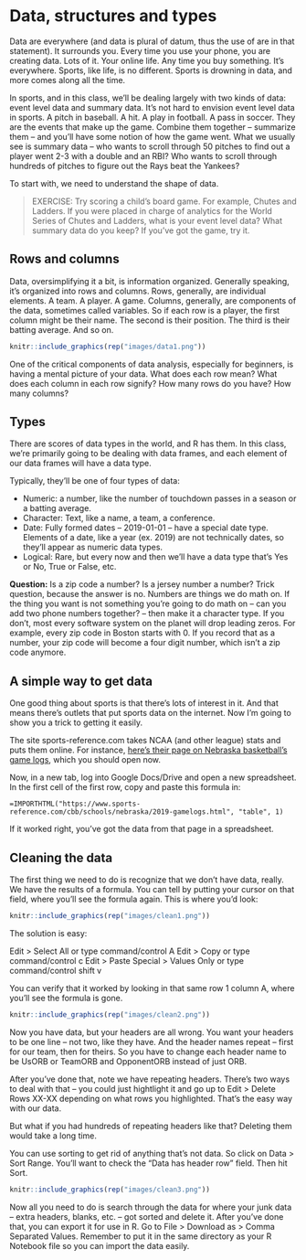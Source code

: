 # Data, structures and types

Data are everywhere (and data is plural of datum, thus the use of are in that statement). It surrounds you. Every time you use your phone, you are creating data. Lots of it. Your online life. Any time you buy something. It's everywhere. Sports, like life, is no different. Sports is drowning in data, and more comes along all the time.

In sports, and in this class, we'll be dealing largely with two kinds of data: event level data and summary data. It's not hard to envision event level data in sports. A pitch in baseball. A hit. A play in football. A pass in soccer. They are the events that make up the game. Combine them together -- summarize them -- and you'll have some notion of how the game went. What we usually see is summary data -- who wants to scroll through 50 pitches to find out a player went 2-3 with a double and an RBI? Who wants to scroll through hundreds of pitches to figure out the Rays beat the Yankees?

To start with, we need to understand the shape of data.

> EXERCISE: Try scoring a child's board game. For example, Chutes and Ladders. If you were placed in charge of analytics for the World Series of Chutes and Ladders, what is your event level data? What summary data do you keep? If you've got the game, try it.

## Rows and columns

Data, oversimplifying it a bit, is information organized. Generally speaking, it's organized into rows and columns. Rows, generally, are individual elements. A team. A player. A game. Columns, generally, are components of the data, sometimes called variables. So if each row is a player, the first column might be their name. The second is their position. The third is their batting average. And so on.

```r
knitr::include_graphics(rep("images/data1.png"))
```

One of the critical components of data analysis, especially for beginners, is having a mental picture of your data. What does each row mean? What does each column in each row signify? How many rows do you have? How many columns?

## Types

There are scores of data types in the world, and R has them. In this class, we're primarily going to be dealing with data frames, and each element of our data frames will have a data type.

Typically, they'll be one of four types of data:

-   Numeric: a number, like the number of touchdown passes in a season or a batting average.
-   Character: Text, like a name, a team, a conference.
-   Date: Fully formed dates -- 2019-01-01 -- have a special date type. Elements of a date, like a year (ex. 2019) are not technically dates, so they'll appear as numeric data types.
-   Logical: Rare, but every now and then we'll have a data type that's Yes or No, True or False, etc.

**Question:** Is a zip code a number? Is a jersey number a number? Trick question, because the answer is no. Numbers are things we do math on. If the thing you want is not something you're going to do math on -- can you add two phone numbers together? -- then make it a character type. If you don't, most every software system on the planet will drop leading zeros. For example, every zip code in Boston starts with 0. If you record that as a number, your zip code will become a four digit number, which isn't a zip code anymore.

## A simple way to get data

One good thing about sports is that there's lots of interest in it. And that means there's outlets that put sports data on the internet. Now I'm going to show you a trick to getting it easily.

The site sports-reference.com takes NCAA (and other league) stats and puts them online. For instance, [here's their page on Nebraska basketball's game logs](https://www.sports-reference.com/cbb/schools/nebraska/2019-gamelogs.html), which you should open now.

Now, in a new tab, log into Google Docs/Drive and open a new spreadsheet. In the first cell of the first row, copy and paste this formula in:

    =IMPORTHTML("https://www.sports-reference.com/cbb/schools/nebraska/2019-gamelogs.html", "table", 1)

If it worked right, you've got the data from that page in a spreadsheet.

## Cleaning the data

The first thing we need to do is recognize that we don't have data, really. We have the results of a formula. You can tell by putting your cursor on that field, where you'll see the formula again. This is where you'd look:

```r
knitr::include_graphics(rep("images/clean1.png"))
```

The solution is easy:

Edit \> Select All or type command/control A Edit \> Copy or type command/control c Edit \> Paste Special \> Values Only or type command/control shift v

You can verify that it worked by looking in that same row 1 column A, where you'll see the formula is gone.

```r
knitr::include_graphics(rep("images/clean2.png"))
```

Now you have data, but your headers are all wrong. You want your headers to be one line -- not two, like they have. And the header names repeat -- first for our team, then for theirs. So you have to change each header name to be UsORB or TeamORB and OpponentORB instead of just ORB.

After you've done that, note we have repeating headers. There's two ways to deal with that -- you could just hightlight it and go up to Edit \> Delete Rows XX-XX depending on what rows you highlighted. That's the easy way with our data.

But what if you had hundreds of repeating headers like that? Deleting them would take a long time.

You can use sorting to get rid of anything that's not data. So click on Data \> Sort Range. You'll want to check the "Data has header row" field. Then hit Sort.

```r
knitr::include_graphics(rep("images/clean3.png"))
```

Now all you need to do is search through the data for where your junk data -- extra headers, blanks, etc. -- got sorted and delete it. After you've done that, you can export it for use in R. Go to File \> Download as \> Comma Separated Values. Remember to put it in the same directory as your R Notebook file so you can import the data easily.
